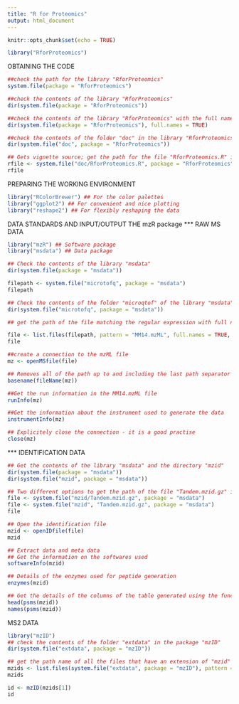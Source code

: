 ```yaml
---
title: "R for Proteomics"
output: html_document
---
```


```r
knitr::opts_chunk$set(echo = TRUE)
```

```r
library("RforProteomics")
```
OBTAINING THE CODE
```r
##check the path for the library "RforProteomics"
system.file(package = "RforProteomics")

##check the contents of the library "RforProteomics"
dir(system.file(package = "RforProteomics"))

##check the contents of the library "RforProteomics" with the full names (that includes the path)
dir(system.file(package = "RforProteomics"), full.names = TRUE)

##check the contents of the folder "doc" in the library "RforProteomics"
dir(system.file("doc", package = "RforProteomics"))

## Gets vignette source; get the path for the file "RforProteomics.R" in the doc folder of the library "RforProteomics"
rfile <- system.file("doc/RforProteomics.R", package = "RforProteomics")
rfile
```

PREPARING THE WORKING ENVIRONMENT
```r
library("RColorBrewer") ## For the color palettes
library("ggplot2") ## For convenient and nice plotting
library("reshape2") ## For flexibly reshaping the data
```


DATA STANDARDS AND INPUT/OUTPUT
THE mzR package
*** RAW MS DATA
```r
library("mzR") ## Software package
library("msdata") ## Data package

## Check the contents of the library "msdata"
dir(system.file(package = "msdata"))

filepath <- system.file("microtofq", package = "msdata")
filepath

## Check the contents of the folder "microqtof" of the library "msdata"
dir(system.file("microtofq", package = "msdata"))

## get the path of the file matching the regular expression with full names with path information

file <- list.files(filepath, pattern = "MM14.mzML", full.names = TRUE, recursive = TRUE)
file

##create a connection to the mzML file
mz <- openMSfile(file)

## Removes all of the path up to and including the last path separator in the filename mz
basename(fileName(mz))

##Get the run information in the MM14.mzML file
runInfo(mz)

##Get the information about the instrument used to generate the data
instrumentInfo(mz)

## Explicitely close the connection - it is a good practise
close(mz)
```


*** IDENTIFICATION DATA
```r
## Get the contents of the library "msdata" and the directory "mzid"
dir(system.file(package = "msdata"))
dir(system.file("mzid", package = "msdata"))

## Two different options to get the path of the file "Tandem.mzid.gz" in the directory mzid 
file <- system.file("mzid/Tandem.mzid.gz", package = "msdata")
file <- system.file("mzid", "Tandem.mzid.gz", package = "msdata")
file

## Open the identification file
mzid <- openIDfile(file)
mzid

## Extract data and meta data
## Get the information on the softwares used
softwareInfo(mzid)

## Details of the enzymes used for peptide generation 
enzymes(mzid)

## Get the details of the columns of the table generated using the function "psms"
head(psms(mzid))
names(psms(mzid))
```

MS2 DATA
```r
library("mzID")
## check the contents of the folder "extdata" in the package "mzID"
dir(system.file("extdata", package = "mzID"))

## get the path name of all the files that have an extension of "mzid" in the extdata folder 
mzids <- list.files(system.file("extdata", package = "mzID"), pattern = "*.mzid", full.names = TRUE)
mzids

id <- mzID(mzids[1])
id
```

